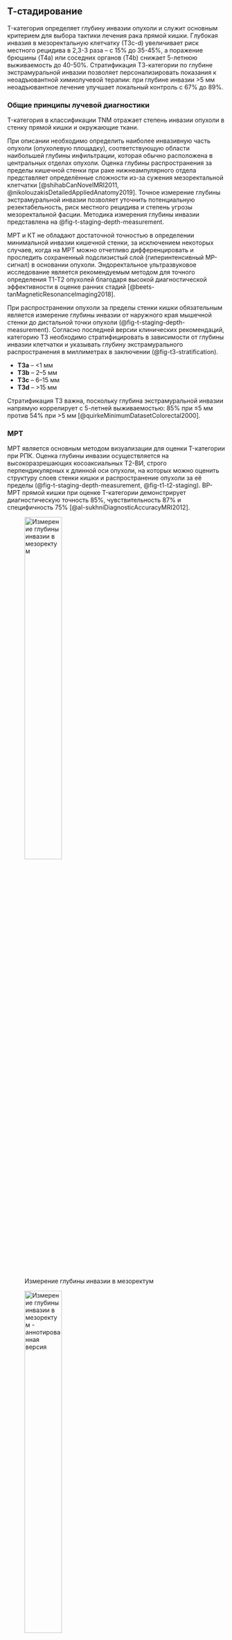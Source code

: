<!-- markdownlint-disable MD041 -->
## Т-стадирование

T-категория определяет глубину инвазии опухоли и служит основным критерием для выбора тактики лечения рака прямой кишки. Глубокая инвазия в мезоректальную клетчатку (Т3с-d) увеличивает риск местного рецидива в 2,3-3 раза -- с 15% до 35-45%, а поражение брюшины (T4a) или соседних органов (T4b) снижает 5-летнюю выживаемость до 40-50%. Стратификация Т3-категории по глубине экстрамуральной инвазии позволяет персонализировать показания к неоадъювантной химиолучевой терапии: при глубине инвазии >5 мм неоадъювантное лечение улучшает локальный контроль с 67% до 89%.

### Общие принципы лучевой диагностики

T-категория в классификации TNM отражает степень инвазии опухоли в
стенку прямой кишки и окружающие ткани.

При описании необходимо определить наиболее инвазивную часть опухоли (опухолевую площадку), соответствующую области наибольшей глубины инфильтрации, которая обычно расположена в центральных отделах опухоли. Оценка глубины распространения за пределы кишечной стенки при раке нижнеампулярного отдела представляет определённые сложности из-за сужения мезоректальной клетчатки [@shihabCanNovelMRI2011, @nikolouzakisDetailedAppliedAnatomy2019]. Точное измерение глубины экстрамуральной инвазии позволяет уточнить потенциальную резектабельность, риск местного рецидива и степень угрозы мезоректальной фасции. Методика измерения глубины инвазии представлена на @fig-t-staging-depth-measurement.

МРТ и КТ не обладают достаточной точностью в определении минимальной инвазии кишечной стенки, за исключением некоторых случаев, когда на МРТ можно отчетливо дифференцировать и проследить сохраненный подслизистый слой (гиперинтенсивный МР-сигнал) в основании опухоли. Эндоректальное ультразвуковое исследование является рекомендуемым методом для точного определения Т1-Т2 опухолей благодаря высокой диагностической эффективности в оценке ранних стадий [@beets-tanMagneticResonanceImaging2018].

При распространении опухоли за пределы стенки кишки обязательным является измерение глубины инвазии от наружного края мышечной стенки до дистальной точки опухоли (@fig-t-staging-depth-measurement). Согласно последней версии клинических рекомендаций, <!-- Не нужно тут указать каких именно рекомендаций? --> категорию Т3 необходимо стратифицировать в зависимости от глубины инвазии клетчатки и указывать глубину экстрамурального распространения в миллиметрах в заключении (@fig-t3-stratification).

* **T3a** -- <1 мм
* **T3b** -- 2--5 мм
* **T3c** -- 6--15 мм
* **T3d** -- >15 мм

Стратификация T3 важна, поскольку глубина экстрамуральной инвазии
напрямую коррелирует с 5-летней выживаемостью: 85% при ≤5 мм против 54%
при >5 мм [@quirkeMinimumDatasetColorectal2000].

### МРТ

МРТ является основным методом визуализации для оценки T-категории при РПК. Оценка глубины инвазии осуществляется на высокоразрешающих косоаксиальных Т2-ВИ, строго перпендикулярных к длинной оси опухоли, на которых можно оценить структуру слоев стенки кишки и распространение опухоли за её пределы (@fig-t-staging-depth-measurement, @fig-t1-t2-staging). ВР-МРТ прямой кишки при оценке T-категории демонстрирует диагностическую точность 85%, чувствительность 87% и специфичность 75% [@al-sukhniDiagnosticAccuracyMRI2012].

:::{#fig-t-staging-depth-measurement}

![Измерение глубины инвазии в мезоректум](/img/staging/t-staging/image62.png){#fig-t-staging-depth-measurement-1 width=45%}

![Измерение глубины инвазии в мезоректум - аннотированная версия](/img/staging/t-staging/image62_annotated.png){#fig-t-staging-depth-measurement-2 width=45%}

Измерение глубины экстрамуральной инвазии при раке прямой кишки -- ключевой параметр для стратификации T3 стадии и определения прогноза. **А** - ВР-МРТ, Т2-ВИ в аксиальной плоскости: опухоль среднеампулярного отдела ПК с узловым типом экстрамурального распространения, глубина инвазии 4 мм (категория Т3b); **Б** - аннотированная версия изображения А: красная пунктирная линия - контур опухоли, розово-фиолетовая линия - мышечный слой стенки ПК, двунаправленная стрелка - измерение глубины инвазии от мышечного слоя до наиболее удаленной точки опухоли; **В** - ВР-МРТ, Т2-ВИ в аксиальной плоскости: опухоль нижнеампулярного отдела ПК с массивным экстрамуральным компонентом, глубина инвазии 10 мм (категория Т3d); **Г** - аннотированная версия изображения В: красная пунктирная линия - контур опухоли, розово-фиолетовая линия - мышечный слой, двунаправленная стрелка - измерение глубины инвазии в мезоректальную клетчатку.
:::

#### T1

При T1-опухолях инвазия ограничивается слизистой и подслизистой оболочками.

Гиперинтенсивный подслизистый слой на Т2-ВИ четко отделяет опухоль от гипоинтенсивного мышечного слоя, что указывает на T1-стадию [@brownPreoperativeAssessmentPrognostic2003] (@fig-t1-t2-staging).

МРТ выявляет T1-опухоли с точностью 85% при использовании высокоразрешающих последовательностей [@bipatRectalCancerLocal2004]. <!-- TODO: add to Zotero --> Ограниченная разрешающая способность МРТ не всегда позволяет дифференцировать минимальную степень инвазии, поэтому в таких случаях предпочтительно эндоректальное УЗИ [@beets-tanMagneticResonanceImaging2018].

#### T2

T2-опухоли характеризуются гипоинтенсивным сигналом опухоли, проникающим до, но не за пределы мышечного слоя. На МРТ мышечная оболочка определяется как гипоинтенсивная полоска, часто с двумя слоями -- циркулярным и продольным. Отсутствие признаков выхода опухоли в мезоректум -- диагностический критерий T2 (@fig-t1-t2-staging).

:::{#fig-t1-t2-staging}

![ВР-МРТ, Т2-ВИ опухоль категории Т1](/img/staging/t-staging/image46.png){#fig-t1-t2-staging-1 width=24%}

![ВР-МРТ, Т2-ВИ опухоль категории Т1 - аннотированная версия](/img/staging/t-staging/image46_annotated.png){#fig-t1-t2-staging-2 width=24%}

![ВР-МРТ, Т2-ВИ опухоль категории Т2](/img/staging/t-staging/image50.png){#fig-t1-t2-staging-3 width=24%}

![ВР-МРТ, Т2-ВИ опухоль категории Т2 - аннотированная версия](/img/staging/t-staging/image50_annotated.png){#fig-t1-t2-staging-4 width=24%}

Дифференциальная диагностика ранних стадий рака прямой кишки на ВР-МРТ основана на оценке сохранности слоев кишечной стенки. **А** - ВР-МРТ, Т2-ВИ в аксиальной плоскости: опухоль среднеампулярного отдела ПК категории Т1, инвазия ограничена подслизистым слоем, сохранен четкий контур мышечного слоя; **Б** - аннотированная версия изображения А: розово-фиолетовая линия - гипоинтенсивный мышечный слой, черные стрелки - гиперинтенсивный подслизистый слой, красная линия - контур опухоли, звездочка - изоинтенсивная опухолевая ткань; **В** - ВР-МРТ, Т2-ВИ в аксиальной плоскости: опухоль нижнеампулярного отдела ПК категории Т2, полная инвазия мышечного слоя без экстрамурального распространения; **Г** - аннотированная версия изображения В: розово-фиолетовая линия - вовлеченный мышечный слой, черные стрелки - фрагментарно сохраненный подслизистый слой, красная линия - контур опухоли, звездочка - опухолевая ткань в мышечном слое.
:::

#### T3

T3 устанавливается при наличии экстрамурального компонента опухоли за пределами мышечной оболочки. На Т2-ВИ он выглядит как сигнал средней интенсивности, распространяющийся в мезоректальную клетчатку. Примеры различных степеней стратификации T3 опухолей представлены на @fig-t3-stratification.

:::{#fig-t3-stratification}

![ВР-МРТ, Т2-ВИ опухоль категории Т3b](/img/staging/t-staging/image25.png){#fig-t3-stratification-1 width=16%}

![ВР-МРТ, Т2-ВИ опухоль категории Т3b - аннотированная версия](/img/staging/t-staging/image25_annotated.png){#fig-t3-stratification-2 width=16%}

![ВР-МРТ, Т2-ВИ опухоль категории Т3d](/img/staging/t-staging/image40.png){#fig-t3-stratification-3 width=16%}

![ВР-МРТ, Т2-ВИ опухоль категории Т3d - аннотированная версия](/img/staging/t-staging/image40_annotated.png){#fig-t3-stratification-4 width=16%}

![КТ, опухоль категории T3c](/img/staging/t-staging/image41.png){#fig-t3-stratification-5 width=16%}

![КТ, опухоль категории T3c - аннотированная версия](/img/staging/t-staging/image41_annotated.png){#fig-t3-stratification-6 width=16%}

Стратификация T3 опухолей по глубине экстрамурального распространения определяет прогноз и тактику лечения. **А** - ВР-МРТ, Т2-ВИ в аксиальной плоскости: опухоль ПК категории Т3b с глубиной инвазии мезоректума 4 мм, узловое экстрамуральное распространение; **Б** - аннотированная версия изображения А: красная пунктирная линия - контур опухоли, розово-фиолетовая линия - мышечный слой, желтая пунктирная линия - мезоректальная фасция; **В** - ВР-МРТ, Т2-ВИ в сагиттальной плоскости: опухоль ПК категории Т3d с массивной инвазией мезоректума на глубину 21 мм, обширное экстрамуральное поражение; **Г** - аннотированная версия изображения В: красная пунктирная линия - контур опухоли различных Т-стадий, желтая пунктирная линия - мезоректальная фасция; **Д** - КТ в аксиальной плоскости с контрастированием: опухоль ПК категории T3c с глубиной инвазии мезоректума 10 мм, четкая визуализация экстрамурального компонента; **Е** - аннотированная версия изображения Д: красная пунктирная линия - контур первичной опухоли и ее частей.
:::

Выделяют узловое и спикулообразные тяжи опухоли.

Последнее сложно дифференцировать с перитуморальной десмопластической реакцией (@fig-t2-desmoplastic-reaction), для этого используют следующие критерии оценки:

На **Т2-ВИ**

* Опухолевая ткань: сигнал имеет средней интенсивности на Т2-ВИ.
* Десмопластическая реакция: гипоинтенсивные спикулы на Т2-ВИ.

На **DWI**

* Опухоль демонстрирует ограничение диффузии.
* Десмопластическая реакция не ограничивает диффузию, поскольку
    соответствует фиброзной ткани.

ДВИ превосходит контрастное усиление в дифференциальной диагностике опухоли и фиброза, поскольку фиброзные спикулы могут накапливать контрастный препарат (@fig-t2-desmoplastic-reaction) [@brownPreoperativeAssessmentPrognostic2003].

Спикулообразные тяжи в мезоректальной клетчатке рекомендуется расценивать как возможную минимальную инвазию T2/T3a (@fig-t2-desmoplastic-reaction). Четкое разграничение этих стадий менее критично, поскольку минимальная инвазия в мезоректум (<1 мм) при Т3а в ряде случаев не требует ХЛТ, аналогично Т2-опухолям [@brownPreoperativeAssessmentPrognostic2003].

:::{#fig-t2-desmoplastic-reaction}

![МРТ Т2-ВИ аксиальная плоскость](/img/staging/t-staging/image27.png){#fig-t2-desmoplastic-reaction-1 width=19%}

![МРТ Т2-ВИ аксиальная плоскость - аннотированная версия](/img/staging/t-staging/image27_annotated.png){#fig-t2-desmoplastic-reaction-2 width=19%}

![МРТ Т1-ВИ с контрастированием](/img/staging/t-staging/image17.png){#fig-t2-desmoplastic-reaction-3 width=19%}

![МРТ Т1-ВИ с контрастированием - аннотированная версия](/img/staging/t-staging/image17_annotated.png){#fig-t2-desmoplastic-reaction-4 width=19%}

![ДВИ (b=800) аксиальная плоскость](/img/staging/t-staging/image4.png){#fig-t2-desmoplastic-reaction-5 width=19%}

![ДВИ (b=800) аксиальная плоскость - аннотированная версия](/img/staging/t-staging/image4_annotated.png){#fig-t2-desmoplastic-reaction-6 width=19%}

![ИКД-карты аксиальная плоскость](/img/staging/t-staging/image38.png){#fig-t2-desmoplastic-reaction-7 width=19%}

![ИКД-карты аксиальная плоскость - аннотированная версия](/img/staging/t-staging/image38_annotated.png){#fig-t2-desmoplastic-reaction-8 width=19%}

![МРТ Т2-ВИ корональная плоскость](/img/staging/t-staging/image43.png){#fig-t2-desmoplastic-reaction-9 width=19%}

![МРТ Т2-ВИ корональная плоскость - аннотированная версия](/img/staging/t-staging/image43_annotated.png){#fig-t2-desmoplastic-reaction-10 width=19%}

![МРТ Т2-ВИ сагиттальная плоскость](/img/staging/t-staging/image55.png){#fig-t2-desmoplastic-reaction-11 width=19%}

![МРТ Т2-ВИ сагиттальная плоскость - аннотированная версия](/img/staging/t-staging/image55_annotated.png){#fig-t2-desmoplastic-reaction-12 width=19%}

Дифференциальная диагностика десмопластической реакции и истинной опухолевой инвазии критически важна для точного T-стадирования. **А** - МРТ, Т2-ВИ в аксиальной плоскости: опухоль среднеампулярного отдела ПК с гипоинтенсивными спикулами в мезоректуме, подозрение на десмопластическую реакцию; **Б** - аннотированная версия изображения А: красная пунктирная линия - контур опухоли, розово-фиолетовая линия - мышечный слой прямой кишки, черные стрелки - спикулы десмопластической реакции; **В** - МРТ, Т1-ВИ с контрастированием в аксиальной плоскости: интенсивное накопление контраста в области спикул, имитирующее опухолевую инвазию; **Г** - аннотированная версия изображения В: красная пунктирная линия - контур опухоли, стрелки - зоны накопления контраста в спикулах; **Д** - ДВИ (b=800) в аксиальной плоскости: отсутствие ограничения диффузии в области спикул, подтверждающее фиброзную природу; **Е** - аннотированная версия изображения Д: красная пунктирная линия - контур опухоли, стрелки - область спикул без ограничения диффузии; **Ж** - ИКД-карты в аксиальной плоскости: высокие значения ИКД в спикулах, исключающие опухолевую ткань; **З** - аннотированная версия изображения Ж: красная пунктирная линия - контур опухоли, стрелки - зоны высокого ИКД в области спикул; **И** - МРТ, Т2-ВИ в корональной плоскости: дополнительная оценка протяженности спикулообразных тяжей; **К** - аннотированная версия изображения И: красная пунктирная линия - контур опухоли, розово-фиолетовая линия - мышечный слой прямой кишки; **Л** - МРТ, Т2-ВИ в сагиттальной плоскости: визуализация опухоли по длинной оси для комплексной оценки; **М** - аннотированная версия изображения Л: красная пунктирная линия - контур опухоли различных Т-стадий, розово-фиолетовая линия - мышечный слой прямой кишки.
:::

#### T4а

T4a устанавливается при инвазии брюшины. На Т2-ВИ брюшина визуализируется как тонкая гипоинтенсивная полоска <1 мм. Отсутствие прослойки жировой клетчатки между опухолью и брюшиной, нарушение её целостности, изменение сигнала, утолщение или узловатость брюшины указывают на T4a (@fig-t4a-peritoneal-invasion). Простое соприкосновение с брюшиной не является критерием вовлечения. Ключевое значение имеет оценка передней стенки верхнеампулярного отдела, где брюшина чаще всего прилежит к кишке.

:::{#fig-t4a-peritoneal-invasion}

![МРТ Т2-ВИ сагиттальная плоскость](/img/staging/t-staging/image13.png){#fig-t4a-peritoneal-invasion-1 width=24%}

![МРТ Т2-ВИ сагиттальная плоскость - аннотированная версия](/img/staging/t-staging/image13_annotated.png){#fig-t4a-peritoneal-invasion-2 width=24%}

![МРТ Т2-ВИ аксиальная плоскость](/img/staging/t-staging/image19.png){#fig-t4a-peritoneal-invasion-3 width=24%}

![МРТ Т2-ВИ аксиальная плоскость - аннотированная версия](/img/staging/t-staging/image19_annotated.png){#fig-t4a-peritoneal-invasion-4 width=24%}

![МРТ Т2-ВИ корональная плоскость](/img/staging/t-staging/image18.png){#fig-t4a-peritoneal-invasion-5 width=24%}

![МРТ Т2-ВИ корональная плоскость - аннотированная версия](/img/staging/t-staging/image18_annotated.png){#fig-t4a-peritoneal-invasion-6 width=24%}

![МРТ ДВИ (b=800) аксиальная плоскость](/img/staging/t-staging/image6.png){#fig-t4a-peritoneal-invasion-7 width=24%}

![МРТ ДВИ (b=800) аксиальная плоскость - аннотированная версия](/img/staging/t-staging/image6_annotated.png){#fig-t4a-peritoneal-invasion-8 width=24%}

Инвазия переходной складки тазовой брюшины -- критерий для установления категории Т4а при раке верхнеампулярного отдела ПК. **А** - МРТ, Т2-ВИ в сагиттальной плоскости: опухоль верхнеампулярного отдела ПК с нарушением целостности переходной складки брюшины, отсутствие жировой прослойки между опухолью и брюшиной; **Б** - аннотированная версия изображения А: красная пунктирная линия - контур опухоли, черные стрелки - интактные участки брюшины, звездочка - основная опухолевая масса; **В** - МРТ, Т2-ВИ в аксиальной плоскости: V-образная переходная складка брюшины с признаками опухолевой инвазии, прерывистость гипоинтенсивной линии брюшины; **Г** - аннотированная версия изображения В: красная пунктирная линия - контур опухоли, стрелка - зона инвазии брюшины по передней стенке ПК, звездочка - опухолевая ткань; **Д** - МРТ, Т2-ВИ в корональной плоскости: визуализация латерального распространения опухоли и взаимоотношения с боковыми листками брюшины; **Е** - аннотированная версия изображения Д: красная пунктирная линия - контур опухоли, стрелка - инвазия брюшины; **Ж** - ДВИ (b=800) в аксиальной плоскости: выраженное ограничение диффузии в области опухоли и зоне инвазии брюшины; **З** - аннотированная версия изображения Ж: красная пунктирная линия - контур опухоли, область ограничения диффузии, подтверждающая жизнеспособную опухолевую ткань в области инвазии брюшины.
:::

#### T4b

T4b включает поражение: органов малого таза (матки, яичников, влагалища,
предстательной железы, семенных пузырьков, мочевого пузыря,
мочеточников, костей и скелетных/поперечно-полосатых мышц, таких как запирательная, грушевидная, седалищно-копчиковая, мышца, поднимающая задний проход, и лобково-прямокишечная мышцы), а также наружный сфинктер (вовлечение внутреннего сфинктера относится к категории Т3).

Ряд консенсусов рекомендует дополнительно включать: непрямокишечные
сосуды, седалищный или крестцовый нервы,
крестцово-остистые/крестцово-бугристые связки и мягкие ткани за
пределами мезоректума, такие как жировая ткань запирательной,
подвздошной или седалищно-прямокишечной области. <!-- TODO: Не нужно ли ссылку на консенсус? -->

Стадия Т4b устанавливается при отсутствии жировой прослойки, а также замещении структуры соседнего органа опухолевым МР-сигналом.

Выделяются три варианта отсутствия или наличия предполагаемой степени
инвазии [@lalwaniBaselineMRStaging2021]:

1. **Без инвазии** -- жировая прослойка чётко видна между опухолью и
    органом,

2. **Возможная инвазия** -- прослойка не визуализируется, но нет
    сигнала опухоли в органе,

3. **Явная инвазия** -- отсутствует жировая клетчатка между опухолью и
    прилежащим органом, и имеется замещение его структуры за счет
    участков с МР-сигналом соответствующим опухолевой ткани.

### КТ

КТ определяет глубину инвазии опухоли прямой кишки с эффективностью 73-80% [@ippolito2016RectalCancerStaging]. Мультипланарная реконструкция повышает точность до 86-87% по сравнению с использованием только аксиальных изображений [@ahmetogluMDCTMultiplanarReconstruction2011, @ippolito2016RectalCancerStaging, @sinhaDignosticValueMultidetector2006].

Для оптимальной оценки T-стадии рекомендуется: использование тонких срезов (2-5 мм), выполнение мультипланарных реконструкций, ориентированных параллельно и перпендикулярно оси опухоли, внутривенное контрастирование с быстрым введением болюса контраста (≤3 мл/сек) [@ahmetogluMDCTMultiplanarReconstruction2011, @bartonUtilityRoutinePreoperative2002, @kijima2014PreoperativeEvaluationColorectal].

#### Т1-2

Подслизистый слой при КТ имеет низкую плотность вследствие высокого содержания жировой ткани.

Для оценки инвазии мышечного слоя требуется определить инфильтрацию подслизистого слоя на уровне опухолевой площадки. Часто это невозможно установить достоверно, поскольку процедура требует четкой визуализации небольшой опухоли, отграничения её от неизмененной слизистой, определения подслизистого слоя и исключения других причин его истончения и деформации (расширение кишки, втяжение стенки полипом).

Косвенные критерии инвазии мышечного слоя основаны на размерах опухоли: при глубине инвазии Т1 поражается менее 1/2 окружности, при Т2 -- более 1/2 окружности с трапециевидной деформацией стенки.

Дифференциальная диагностика Т1-2 опухолей на основании данных КТ нецелесообразна.

Наружный контур стенки и параректальная клетчатка обычно не изменены. Однако паратуморальный отек и десмопластическая реакция могут вызывать появление спикул или тяжистое уплотнение клетчатки. Такие изменения требуется дифференцировать с Т3 глубиной инвазии.

#### Т3

Неровность наружного контура стенки кишки на уровне опухоли указывает на распространение опухоли за пределы её стенки.

Опухоль может распространяться в виде спикулообразных или тяжистых изменений.

КТ не позволяет достоверно определить природу спикулообразных тяжей. Основной причиной ложноположительных результатов является перитуморальное воспаление и десмопластическая реакция вокруг опухоли. Эти изменения затрудняют дифференциацию опухолевой инфильтрации от реактивных изменений, особенно при разграничении T2 и T3 стадий [@ahmetogluMDCTMultiplanarReconstruction2011, @ippolito2016RectalCancerStaging, @kijima2014PreoperativeEvaluationColorectal, @sinhaDignosticValueMultidetector2006]. <!-- TODO сюда не хватает картинок -->

#### Т4

При глубине инвазии Т4 отмечается облитерация жировой прослойки между
опухолью и прилежащими органами с явной инвазией в соседние органы и
структуры [@ahmetogluMDCTMultiplanarReconstruction2011,
@kijima2014PreoperativeEvaluationColorectal,
@sinhaDignosticValueMultidetector2006].

Основной причиной ложноотрицательных результатов является микроскопическая инфильтрация параректальной клетчатки, невидимая на КТ [@romanoIntrarectalUltrasoundComputed1985, @sinhaDignosticValueMultidetector2006]. При несоответствии оси опухоли плоскости сканирования частичный объемный эффект затрудняет визуализацию наружного контура стенки [@ahmetogluMDCTMultiplanarReconstruction2011]. Диагностическая эффективность значительно снижается при деформации стенки кишки, так как становится неясно, чем обусловлена неровность контура -- изгибом стенки или опухолевой инвазией.

КТ и МРТ демонстрируют сопоставимую точность для глубоко прорастающих опухолей (Т3-Т4), тогда как для ранних стадий (Т1-Т2) МРТ превосходит КТ [@bipatRectalCancerLocal2004, @alsukhniDiagnosticAccuracyMRI2012, @mathurComparisonCTMRI2003, @zerhouniCTMRImaging1996].


Эндоскопическое УЗИ превосходит КТ в первичном Т-стадировании (91% против 71% соответственно) [@harewoodProspectiveBlindedAssessment2002].